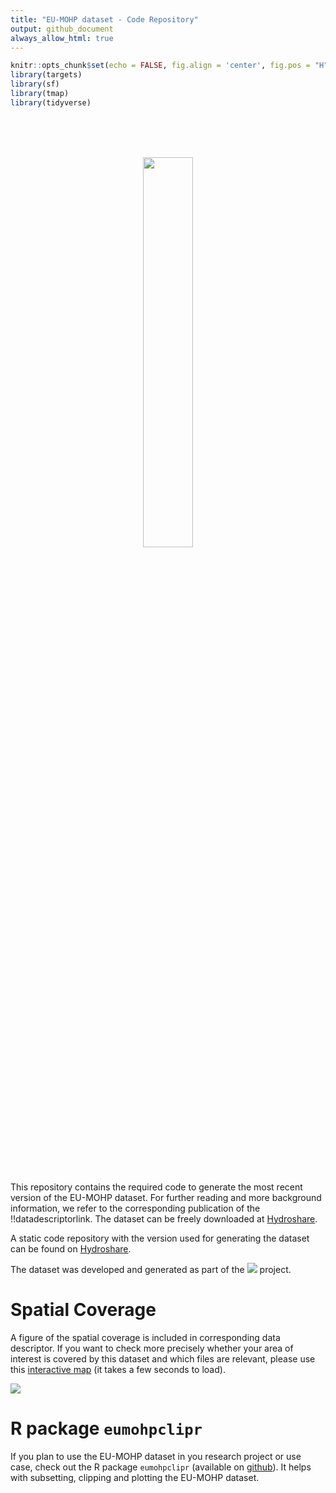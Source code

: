 ```yaml
---
title: "EU-MOHP dataset - Code Repository"
output: github_document
always_allow_html: true
---
```


```r
knitr::opts_chunk$set(echo = FALSE, fig.align = 'center', fig.pos = "H", out.width = "100%", message = FALSE, warning = FALSE, fig.showtext = TRUE)
library(targets)
library(sf)
library(tmap)
library(tidyverse)
```

<br />
<br />
<br />

<p align="center">
  <a href="https://doi.org/10.4211/hs.0d6999591fb048cab5ab71fcb690eadb">
  <img width="40%" height="40%" src="README_files/eumohp_logo.png">
  </a>
</p>

<br />
<br />
<br />

This repository contains the required code to generate the most recent version of the EU-MOHP dataset. For further reading and more background information, we refer to the corresponding publication of the !!datadescriptorlink. The dataset can be freely downloaded at [Hydroshare](https://doi.org/10.4211/hs.0d6999591fb048cab5ab71fcb690eadb).

A static code repository with the version used for generating the dataset can be found on [Hydroshare](https://doi.org/10.4211/hs.8ea376970c904c6698fc8cfe392689de).

The dataset was developed and generated as part of the [<img src="README_files/MACRO_logo.svg">](https://www.bgr.bund.de/EN/Themen/Wasser/Projekte/laufend/F+E/Macro/macro_projektbeschr_en.html?nn=1548270) project.

# Spatial Coverage

A figure of the spatial coverage is included in corresponding data descriptor. If you want to check more precisely whether your area of interest is covered by this dataset and which files are relevant, please use this [interactive map](https://mxnl.github.io/macro_mohp_feature/) (it takes a few seconds to load).

[<img src="README_files/webmap_screenshot.png">](https://mxnl.github.io/macro_mohp_feature/)

# R package `eumohpclipr`


If you plan to use the EU-MOHP dataset in you research project or use case, check out the R package `eumohpclipr` (available on [github](https://github.com/MxNl/eumohpclipr)). It helps with subsetting, clipping and plotting the EU-MOHP dataset.

